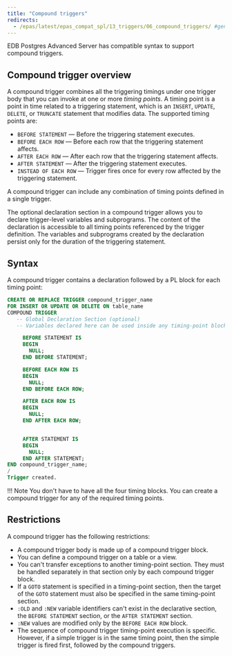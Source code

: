 ```yaml
---
title: "Compound triggers"
redirects:
  - /epas/latest/epas_compat_spl/13_triggers/06_compound_triggers/ #generated for docs/epas/reorg-role-use-case-mode
---
```


<div id="compound_triggers" class="registered_link"></div>

EDB Postgres Advanced Server has compatible syntax to support compound triggers. 

## Compound trigger overview

A compound trigger combines all the triggering timings under one trigger body that you can invoke at one or more *timing points*. A timing point is a point in time related to a triggering statement, which is an `INSERT`, `UPDATE`, `DELETE`, or `TRUNCATE` statement that modifies data. The supported timing points are:

-   `BEFORE STATEMENT` &mdash; Before the triggering statement executes.
-   `BEFORE EACH ROW` &mdash; Before each row that the triggering statement affects.
-   `AFTER EACH ROW` &mdash; After each row that the triggering statement affects.
-   `AFTER STATEMENT` &mdash; After the triggering statement executes.
-   `INSTEAD OF EACH ROW` &mdash; Trigger fires once for every row affected by the triggering statement.

A compound trigger can include any combination of timing points defined in a single trigger.

The optional declaration section in a compound trigger allows you to declare trigger-level variables and subprograms. The content of the declaration is accessible to all timing points referenced by the trigger definition. The variables and subprograms created by the declaration persist only for the duration of the triggering statement.

## Syntax 

A compound trigger contains a declaration followed by a PL block for each timing point:

```sql
CREATE OR REPLACE TRIGGER compound_trigger_name
FOR INSERT OR UPDATE OR DELETE ON table_name
COMPOUND TRIGGER
   -- Global Declaration Section (optional)
   -- Variables declared here can be used inside any timing-point blocks.

     BEFORE STATEMENT IS
     BEGIN
       NULL;
     END BEFORE STATEMENT;

     BEFORE EACH ROW IS
     BEGIN
       NULL;
     END BEFORE EACH ROW;

     AFTER EACH ROW IS
     BEGIN
       NULL;
     END AFTER EACH ROW;


     AFTER STATEMENT IS
     BEGIN
       NULL;
     END AFTER STATEMENT;
END compound_trigger_name;
/
Trigger created.
```

!!! Note
    You don't have to have all the four timing blocks. You can create a compound trigger for any of the required timing points.

## Restrictions

A compound trigger has the following restrictions:

-   A compound trigger body is made up of a compound trigger block.
-   You can define a compound trigger on a table or a view.
-   You can't transfer exceptions to another timing-point section. They must be handled separately in that section only by each compound trigger block.
-   If a `GOTO` statement is specified in a timing-point section, then the target of the `GOTO` statement must also be specified in the same timing-point section.
-   `:OLD` and `:NEW` variable identifiers can't exist in the declarative section, the `BEFORE STATEMENT` section, or the `AFTER STATEMENT` section.
-   `:NEW` values are modified only by the `BEFORE EACH ROW` block.
-   The sequence of compound trigger timing-point execution is specific. However, if a simple trigger is in the same timing point, then the simple trigger is fired first, followed by the compound triggers.
